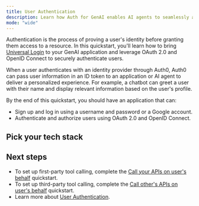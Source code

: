 ```yaml
---
title: User Authentication
description: Learn how Auth for GenAI enables AI agents to seamlessly authenticate users.
mode: "wide"
---
```



Authentication is the process of proving a user's identity before granting them access to a resource. In this quickstart, you'll learn how to bring [Universal Login](https://auth0.com/docs/authenticate/login/auth0-universal-login) to your GenAI application and leverage OAuth 2.0 and OpenID Connect to securely authenticate users.

When a user authenticates with an identity provider through Auth0, Auth0 can pass user information in an ID token to an application or AI agent to deliver a personalized experience. For example, a chatbot can greet a user with their name and display relevant information based on the user's profile.

By the end of this quickstart, you should have an application that can:

- Sign up and log in using a username and password or a Google account.
- Authenticate and authorize users using OAuth 2.0 and OpenID Connect.

## Pick your tech stack

<Tabs>
  <Tab
    title="Next.js"
    icon="https://mintlify-assets.b-cdn.net/auth0/next-js.svg"
  >
    <VercelUserAuthentication />
  </Tab>
  <Tab
    title="FastAPI"
    icon="https://mintlify-assets.b-cdn.net/auth0/FastAPI.svg"
  >
    <FastApiUserAuthentication />
  </Tab>
</Tabs>

## Next steps

- To set up first-party tool calling, complete the [Call your APIs on user's behalf](../get-started/call-your-apis-on-users-behalf) quickstart.
- To set up third-party tool calling, complete the [Call other's APIs on user's behalf](../get-started/call-others-apis-on-users-behalf) quickstart.
- Learn more about [User Authentication](/intro/user-authentication).